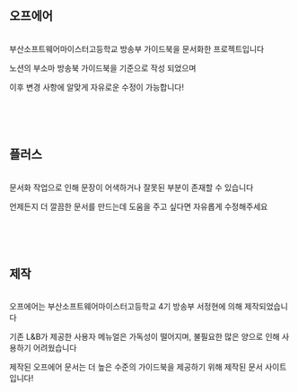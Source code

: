 ## 오프에어
<br/>
부산소프트웨어마이스터고등학교 방송부 가이드북을 문서화한 프로젝트입니다

노션의 부소마 방송북 가이드북을 기준으로 작성 되었으며 

이후 변경 사항에 알맞게 자유로운 수정이 가능합니다!

<br/>
<br/>
<br/>

## 플러스
<br/>
문서화 작업으로 인해 문장이 어색하거나 잘못된 부분이 존재할 수 있습니다

언제든지 더 깔끔한 문서를 만드는데 도움을 주고 싶다면 자유롭게 수정해주세요

<br/>
<br/>
<br/>

## 제작
<br/>
오프에어는 부산소프트웨어마이스터고등학교 4기 방송부 서정현에 의해 제작되었습니다

기존 L&B가 제공한 사용자 메뉴얼은 가독성이 떨어지며, 불필요한 많은 양으로 인해 사용하기 어려웠습니다

제작된 오프에어 문서는 더 높은 수준의 가이드북을 제공하기 위해 제작된 문서 사이트입니다!
<br/>
<br/>
<br/>